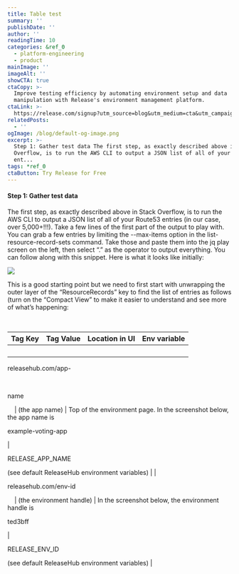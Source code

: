 ```yaml
---
title: Table test
summary: ''
publishDate: ''
author: ''
readingTime: 10
categories: &ref_0
  - platform-engineering
  - product
mainImage: ''
imageAlt: ''
showCTA: true
ctaCopy: >-
  Improve testing efficiency by automating environment setup and data
  manipulation with Release's environment management platform.
ctaLink: >-
  https://release.com/signup?utm_source=blog&utm_medium=cta&utm_campaign=blog-cta&utm_content=table-test
relatedPosts:
  - ''
ogImage: /blog/default-og-image.png
excerpt: >-
  Step 1: Gather test data The first step, as exactly described above in Stack
  Overflow, is to run the AWS CLI to output a JSON list of all of your Route53
  ent...
tags: *ref_0
ctaButton: Try Release for Free
---
```


#### Step 1: Gather test data

The first step, as exactly described above in Stack Overflow, is to run the AWS CLI to output a JSON list of all of your Route53 entries (in our case, over 5,000+!!!). Take a few lines of the first part of the output to play with. You can grab a few entries by limiting the --max-items option in the list-resource-record-sets command. Take those and paste them into the jq play screen on the left, then select “.” as the operator to output everything. You can follow along with this snippet. Here is what it looks like initially:

![](/blog-images/1341fcd03400c51a9212ba68db72ae33.png)

This is a good starting point but we need to first start with unwrapping the outer layer of the “ResourceRecords” key to find the list of entries as follows (turn on the “Compact View” to make it easier to understand and see more of what’s happening:

                                               

| Tag Key | Tag Value | Location in UI | Env variable |
| --- | --- | --- | --- |
|        
releasehub.com/app-

       

name

    | (the app name) | Top of the environment page. In the screenshot below, the app name is

example-voting-app

 | 

RELEASE\_APP\_NAME

(see default ReleaseHub environment variables) |
|        

releasehub.com/env-id

    | (the environment handle) | In the screenshot below, the environment handle is

ted3bff

 | 

RELEASE\_ENV\_ID

(see default ReleaseHub environment variables) |
